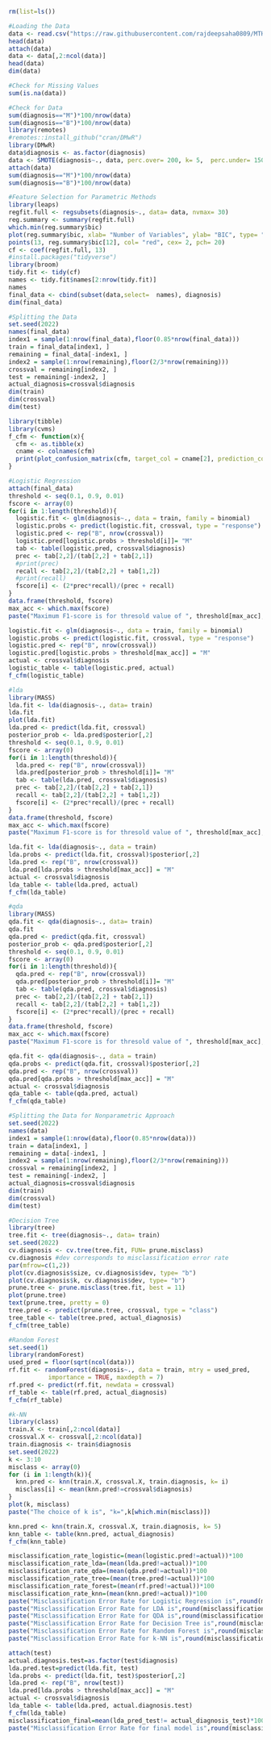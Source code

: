 ```{r}
rm(list=ls())
```

```{r}
#Loading the Data
data <- read.csv("https://raw.githubusercontent.com/rajdeepsaha0809/MTH514A-Multivariate-Project/main/breast%20cancer%20data.csv?token=GHSAT0AAAAAABSA2VFBY7BLSPCVRHEIFL4YYSVHE6A")
head(data)
attach(data)
data <- data[,2:ncol(data)]
head(data)
dim(data)
```
```{r}
#Check for Missing Values
sum(is.na(data))
```
```{r}
#Check for Data
sum(diagnosis=="M")*100/nrow(data)
sum(diagnosis=="B")*100/nrow(data)
library(remotes)
#remotes::install_github("cran/DMwR")
library(DMwR)
data$diagnosis <- as.factor(diagnosis)
data <- SMOTE(diagnosis~., data, perc.over= 200, k= 5,  perc.under= 150)
attach(data)
sum(diagnosis=="M")*100/nrow(data)
sum(diagnosis=="B")*100/nrow(data)
```

```{r}
#Feature Selection for Parametric Methods
library(leaps)
regfit.full <- regsubsets(diagnosis~., data= data, nvmax= 30)
reg.summary <- summary(regfit.full)
which.min(reg.summary$bic)
plot(reg.summary$bic, xlab= "Number of Variables", ylab= "BIC", type= "l")
points(13, reg.summary$bic[12], col= "red", cex= 2, pch= 20)
cf <- coef(regfit.full, 13)
#install.packages("tidyverse")
library(broom)
tidy.fit <- tidy(cf)
names <- tidy.fit$names[2:nrow(tidy.fit)]
names
final_data <- cbind(subset(data,select=  names), diagnosis)
dim(final_data)
```
```{r}
#Splitting the Data
set.seed(2022)
names(final_data)
index1 = sample(1:nrow(final_data),floor(0.85*nrow(final_data)))
train = final_data[index1, ]
remaining = final_data[-index1, ]
index2 = sample(1:nrow(remaining),floor(2/3*nrow(remaining)))
crossval = remaining[index2, ]
test = remaining[-index2, ]
actual_diagnosis=crossval$diagnosis
dim(train)
dim(crossval)
dim(test)
```
```{r}
library(tibble)
library(cvms)
f_cfm <- function(x){
  cfm <- as.tibble(x)
  cname <- colnames(cfm)
  print(plot_confusion_matrix(cfm, target_col = cname[2], prediction_col =  cname[1], counts_col = cname[3]))
}
```

```{r}
#Logistic Regression
attach(final_data)
threshold <- seq(0.1, 0.9, 0.01)
fscore <- array(0)
for(i in 1:length(threshold)){
  logistic.fit <- glm(diagnosis~., data = train, family = binomial)
  logistic.probs <- predict(logistic.fit, crossval, type = "response")
  logistic.pred <- rep("B", nrow(crossval))
  logistic.pred[logistic.probs > threshold[i]]= "M"
  tab <- table(logistic.pred, crossval$diagnosis)
  prec <- tab[2,2]/(tab[2,2] + tab[2,1])
  #print(prec)
  recall <- tab[2,2]/(tab[2,2] + tab[1,2])
  #print(recall)
  fscore[i] <- (2*prec*recall)/(prec + recall)
}
data.frame(threshold, fscore)
max_acc <- which.max(fscore)
paste("Maximum F1-score is for thresold value of ", threshold[max_acc], " and is = ",round(fscore[max_acc],4))

logistic.fit <- glm(diagnosis~., data = train, family = binomial)
logistic.probs <- predict(logistic.fit, crossval, type = "response")
logistic.pred <- rep("B", nrow(crossval))
logistic.pred[logistic.probs > threshold[max_acc]] = "M"
actual <- crossval$diagnosis
logistic_table <- table(logistic.pred, actual)
f_cfm(logistic_table)
```
```{r}
#lda
library(MASS)
lda.fit <- lda(diagnosis~., data= train)
lda.fit
plot(lda.fit)
lda.pred <- predict(lda.fit, crossval)
posterior_prob <- lda.pred$posterior[,2]
threshold <- seq(0.1, 0.9, 0.01)
fscore <- array(0)
for(i in 1:length(threshold)){
  lda.pred <- rep("B", nrow(crossval))
  lda.pred[posterior_prob > threshold[i]]= "M"
  tab <- table(lda.pred, crossval$diagnosis)
  prec <- tab[2,2]/(tab[2,2] + tab[2,1])
  recall <- tab[2,2]/(tab[2,2] + tab[1,2])
  fscore[i] <- (2*prec*recall)/(prec + recall)
}
data.frame(threshold, fscore)
max_acc <- which.max(fscore)
paste("Maximum F1-score is for thresold value of ", threshold[max_acc], " and is = ",round(fscore[max_acc],4))

lda.fit <- lda(diagnosis~., data = train)
lda.probs <- predict(lda.fit, crossval)$posterior[,2]
lda.pred <- rep("B", nrow(crossval))
lda.pred[lda.probs > threshold[max_acc]] = "M"
actual <- crossval$diagnosis
lda_table <- table(lda.pred, actual)
f_cfm(lda_table)
```
```{r}
#qda
library(MASS)
qda.fit <- qda(diagnosis~., data= train)
qda.fit
qda.pred <- predict(qda.fit, crossval)
posterior_prob <- qda.pred$posterior[,2]
threshold <- seq(0.1, 0.9, 0.01)
fscore <- array(0)
for(i in 1:length(threshold)){
  qda.pred <- rep("B", nrow(crossval))
  qda.pred[posterior_prob > threshold[i]]= "M"
  tab <- table(qda.pred, crossval$diagnosis)
  prec <- tab[2,2]/(tab[2,2] + tab[2,1])
  recall <- tab[2,2]/(tab[2,2] + tab[1,2])
  fscore[i] <- (2*prec*recall)/(prec + recall)
}
data.frame(threshold, fscore)
max_acc <- which.max(fscore)
paste("Maximum F1-score is for thresold value of ", threshold[max_acc], " and is = ",round(fscore[max_acc],4))

qda.fit <- qda(diagnosis~., data = train)
qda.probs <- predict(qda.fit, crossval)$posterior[,2]
qda.pred <- rep("B", nrow(crossval))
qda.pred[qda.probs > threshold[max_acc]] = "M"
actual <- crossval$diagnosis
qda_table <- table(qda.pred, actual)
f_cfm(qda_table)
```
```{r}
#Splitting the Data for Nonparametric Approach
set.seed(2022)
names(data)
index1 = sample(1:nrow(data),floor(0.85*nrow(data)))
train = data[index1, ]
remaining = data[-index1, ]
index2 = sample(1:nrow(remaining),floor(2/3*nrow(remaining)))
crossval = remaining[index2, ]
test = remaining[-index2, ]
actual_diagnosis=crossval$diagnosis
dim(train)
dim(crossval)
dim(test)

```
```{r}
#Decision Tree
library(tree)
tree.fit <- tree(diagnosis~., data= train)
set.seed(2022)
cv.diagnosis <- cv.tree(tree.fit, FUN= prune.misclass)
cv.diagnosis #dev corresponds to misclassification error rate
par(mfrow=c(1,2))
plot(cv.diagnosis$size, cv.diagnosis$dev, type= "b")
plot(cv.diagnosis$k, cv.diagnosis$dev, type= "b")
prune.tree <- prune.misclass(tree.fit, best = 11)
plot(prune.tree)
text(prune.tree, pretty = 0)
tree.pred <- predict(prune.tree, crossval, type = "class")
tree_table <- table(tree.pred, actual_diagnosis)
f_cfm(tree_table)
```
```{r}
#Random Forest
set.seed(1)
library(randomForest)
used_pred = floor(sqrt(ncol(data)))
rf.fit <- randomForest(diagnosis~., data = train, mtry = used_pred,
           importance = TRUE, maxdepth = 7)
rf.pred <- predict(rf.fit, newdata = crossval)
rf_table <- table(rf.pred, actual_diagnosis)
f_cfm(rf_table)
```
```{r}
#k-NN
library(class)
train.X <- train[,2:ncol(data)]
crossval.X <- crossval[,2:ncol(data)]
train.diagnosis <- train$diagnosis
set.seed(2022)
k <- 3:10
misclass <- array(0)
for (i in 1:length(k)){
  knn.pred <- knn(train.X, crossval.X, train.diagnosis, k= i)
  misclass[i] <- mean(knn.pred!=crossval$diagnosis)
}
plot(k, misclass)
paste("The choice of k is", "k=",k[which.min(misclass)])

knn.pred <- knn(train.X, crossval.X, train.diagnosis, k= 5)
knn_table <- table(knn.pred, actual_diagnosis)
f_cfm(knn_table)

```
```{r}
misclassification_rate_logistic=(mean(logistic.pred!=actual))*100
misclassification_rate_lda=(mean(lda.pred!=actual))*100
misclassification_rate_qda=(mean(qda.pred!=actual))*100
misclassification_rate_tree=(mean(tree.pred!=actual))*100
misclassification_rate_forest=(mean(rf.pred!=actual))*100
misclassification_rate_knn=(mean(knn.pred!=actual))*100
paste("Misclassification Error Rate for Logistic Regression is",round(misclassification_rate_logistic,4),"%")
paste("Misclassification Error Rate for LDA is",round(misclassification_rate_lda,4),"%")
paste("Misclassification Error Rate for QDA is",round(misclassification_rate_qda,4),"%")
paste("Misclassification Error Rate for Decision Tree is",round(misclassification_rate_tree,4),"%")
paste("Misclassification Error Rate for Random Forest is",round(misclassification_rate_forest,4),"%")
paste("Misclassification Error Rate for k-NN is",round(misclassification_rate_knn,4),"%")
```
```{r}
attach(test)
actual.diagnosis.test=as.factor(test$diagnosis)
lda.pred.test=predict(lda.fit, test)
lda.probs <- predict(lda.fit, test)$posterior[,2]
lda.pred <- rep("B", nrow(test))
lda.pred[lda.probs > threshold[max_acc]] = "M"
actual <- crossval$diagnosis
lda_table <- table(lda.pred, actual.diagnosis.test)
f_cfm(lda_table)
misclassification_final=mean(lda_pred_test!= actual_diagnosis_test)*100
paste("Misclassification Error Rate for final model is",round(misclassification{_final,4),"%")
```







